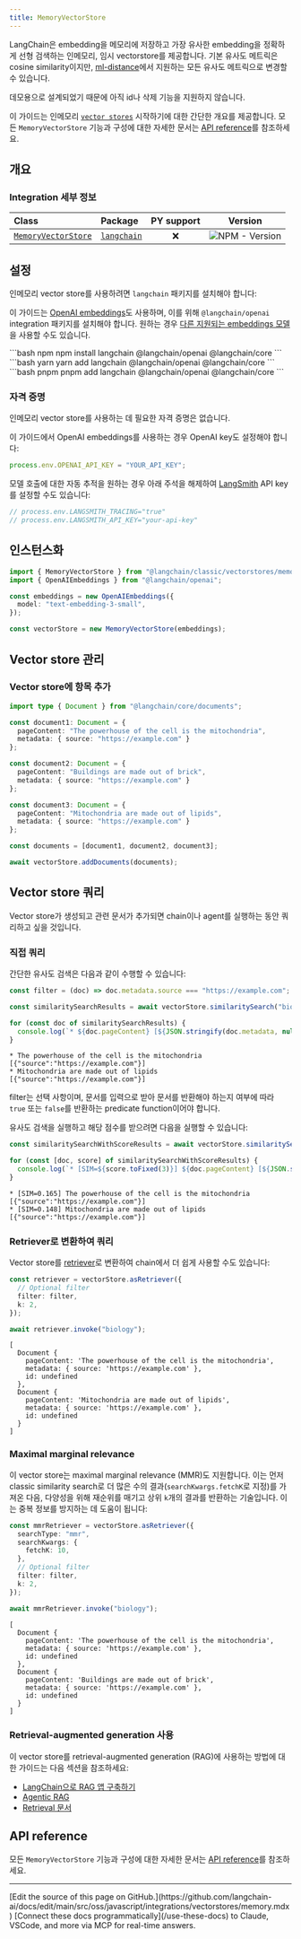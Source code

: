 ```yaml
---
title: MemoryVectorStore
---
```


LangChain은 embedding을 메모리에 저장하고 가장 유사한 embedding을 정확하게 선형 검색하는 인메모리, 임시 vectorstore를 제공합니다. 기본 유사도 메트릭은 cosine similarity이지만, [ml-distance](https://mljs.github.io/distance/modules/similarity.html)에서 지원하는 모든 유사도 메트릭으로 변경할 수 있습니다.

데모용으로 설계되었기 때문에 아직 id나 삭제 기능을 지원하지 않습니다.

이 가이드는 인메모리 [`vector stores`](/oss/javascript/integrations/vectorstores) 시작하기에 대한 간단한 개요를 제공합니다. 모든 `MemoryVectorStore` 기능과 구성에 대한 자세한 문서는 [API reference](https://api.js.langchain.com/classes/langchain.vectorstores_memory.MemoryVectorStore.html)를 참조하세요.

## 개요

### Integration 세부 정보

| Class | Package | PY support |  Version |
| :--- | :--- | :---: | :---: |
| [`MemoryVectorStore`](https://api.js.langchain.com/classes/langchain.vectorstores_memory.MemoryVectorStore.html) | [`langchain`](https://www.npmjs.com/package/langchain) | ❌ |  ![NPM - Version](https://img.shields.io/npm/v/langchain?style=flat-square&label=%20&) |

## 설정

인메모리 vector store를 사용하려면 `langchain` 패키지를 설치해야 합니다:

이 가이드는 [OpenAI embeddings](/oss/javascript/integrations/text_embedding/openai)도 사용하며, 이를 위해 `@langchain/openai` integration 패키지를 설치해야 합니다. 원하는 경우 [다른 지원되는 embeddings 모델](/oss/javascript/integrations/text_embedding)을 사용할 수도 있습니다.

<CodeGroup>
```bash npm
npm install langchain @langchain/openai @langchain/core
```
```bash yarn
yarn add langchain @langchain/openai @langchain/core
```
```bash pnpm
pnpm add langchain @langchain/openai @langchain/core
```
</CodeGroup>

### 자격 증명

인메모리 vector store를 사용하는 데 필요한 자격 증명은 없습니다.

이 가이드에서 OpenAI embeddings를 사용하는 경우 OpenAI key도 설정해야 합니다:

```typescript
process.env.OPENAI_API_KEY = "YOUR_API_KEY";
```

모델 호출에 대한 자동 추적을 원하는 경우 아래 주석을 해제하여 [LangSmith](https://docs.smith.langchain.com/) API key를 설정할 수도 있습니다:

```typescript
// process.env.LANGSMITH_TRACING="true"
// process.env.LANGSMITH_API_KEY="your-api-key"
```

## 인스턴스화

```typescript
import { MemoryVectorStore } from "@langchain/classic/vectorstores/memory";
import { OpenAIEmbeddings } from "@langchain/openai";

const embeddings = new OpenAIEmbeddings({
  model: "text-embedding-3-small",
});

const vectorStore = new MemoryVectorStore(embeddings);
```

## Vector store 관리

### Vector store에 항목 추가

```typescript
import type { Document } from "@langchain/core/documents";

const document1: Document = {
  pageContent: "The powerhouse of the cell is the mitochondria",
  metadata: { source: "https://example.com" }
};

const document2: Document = {
  pageContent: "Buildings are made out of brick",
  metadata: { source: "https://example.com" }
};

const document3: Document = {
  pageContent: "Mitochondria are made out of lipids",
  metadata: { source: "https://example.com" }
};

const documents = [document1, document2, document3];

await vectorStore.addDocuments(documents);
```

## Vector store 쿼리

Vector store가 생성되고 관련 문서가 추가되면 chain이나 agent를 실행하는 동안 쿼리하고 싶을 것입니다.

### 직접 쿼리

간단한 유사도 검색은 다음과 같이 수행할 수 있습니다:

```typescript
const filter = (doc) => doc.metadata.source === "https://example.com";

const similaritySearchResults = await vectorStore.similaritySearch("biology", 2, filter)

for (const doc of similaritySearchResults) {
  console.log(`* ${doc.pageContent} [${JSON.stringify(doc.metadata, null)}]`);
}
```

```output
* The powerhouse of the cell is the mitochondria [{"source":"https://example.com"}]
* Mitochondria are made out of lipids [{"source":"https://example.com"}]
```

filter는 선택 사항이며, 문서를 입력으로 받아 문서를 반환해야 하는지 여부에 따라 `true` 또는 `false`를 반환하는 predicate function이어야 합니다.

유사도 검색을 실행하고 해당 점수를 받으려면 다음을 실행할 수 있습니다:

```typescript
const similaritySearchWithScoreResults = await vectorStore.similaritySearchWithScore("biology", 2, filter)

for (const [doc, score] of similaritySearchWithScoreResults) {
  console.log(`* [SIM=${score.toFixed(3)}] ${doc.pageContent} [${JSON.stringify(doc.metadata)}]`);
}
```

```output
* [SIM=0.165] The powerhouse of the cell is the mitochondria [{"source":"https://example.com"}]
* [SIM=0.148] Mitochondria are made out of lipids [{"source":"https://example.com"}]
```

### Retriever로 변환하여 쿼리

Vector store를 [retriever](/oss/javascript/langchain/retrieval)로 변환하여 chain에서 더 쉽게 사용할 수도 있습니다:

```typescript
const retriever = vectorStore.asRetriever({
  // Optional filter
  filter: filter,
  k: 2,
});

await retriever.invoke("biology");
```

```output
[
  Document {
    pageContent: 'The powerhouse of the cell is the mitochondria',
    metadata: { source: 'https://example.com' },
    id: undefined
  },
  Document {
    pageContent: 'Mitochondria are made out of lipids',
    metadata: { source: 'https://example.com' },
    id: undefined
  }
]
```

### Maximal marginal relevance

이 vector store는 maximal marginal relevance (MMR)도 지원합니다. 이는 먼저 classic similarity search로 더 많은 수의 결과(`searchKwargs.fetchK`로 지정)를 가져온 다음, 다양성을 위해 재순위를 매기고 상위 `k`개의 결과를 반환하는 기술입니다. 이는 중복 정보를 방지하는 데 도움이 됩니다:

```typescript
const mmrRetriever = vectorStore.asRetriever({
  searchType: "mmr",
  searchKwargs: {
    fetchK: 10,
  },
  // Optional filter
  filter: filter,
  k: 2,
});

await mmrRetriever.invoke("biology");
```

```output
[
  Document {
    pageContent: 'The powerhouse of the cell is the mitochondria',
    metadata: { source: 'https://example.com' },
    id: undefined
  },
  Document {
    pageContent: 'Buildings are made out of brick',
    metadata: { source: 'https://example.com' },
    id: undefined
  }
]
```

### Retrieval-augmented generation 사용

이 vector store를 retrieval-augmented generation (RAG)에 사용하는 방법에 대한 가이드는 다음 섹션을 참조하세요:

- [LangChain으로 RAG 앱 구축하기](/oss/javascript/langchain/rag)
- [Agentic RAG](/oss/javascript/langgraph/agentic-rag)
- [Retrieval 문서](/oss/javascript/langchain/retrieval)

## API reference

모든 `MemoryVectorStore` 기능과 구성에 대한 자세한 문서는 [API reference](https://api.js.langchain.com/classes/langchain.vectorstores_memory.MemoryVectorStore.html)를 참조하세요.

---

<Callout icon="pen-to-square" iconType="regular">
    [Edit the source of this page on GitHub.](https://github.com/langchain-ai/docs/edit/main/src/oss/javascript/integrations/vectorstores/memory.mdx)
</Callout>
<Tip icon="terminal" iconType="regular">
    [Connect these docs programmatically](/use-these-docs) to Claude, VSCode, and more via MCP for    real-time answers.
</Tip>
